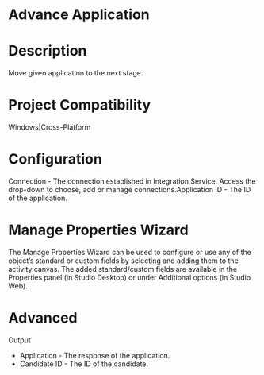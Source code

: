 ﻿# Advance Application

# Description

Move given application to the next stage.

# Project Compatibility

Windows|Cross-Platform

# Configuration

Connection - The connection established in Integration Service.
                        Access the drop-down to choose, add or manage connections.Application ID - The ID of the application.

# Manage Properties Wizard

The Manage Properties Wizard can be used to configure or use any of the object’s
                standard or custom fields by selecting and adding them to the activity canvas. The
                added standard/custom fields are available in the Properties panel (in Studio
                Desktop) or under Additional options (in Studio Web).

# Advanced

Output

* Application - The response of the application.
* Candidate ID - The ID of the candidate.
